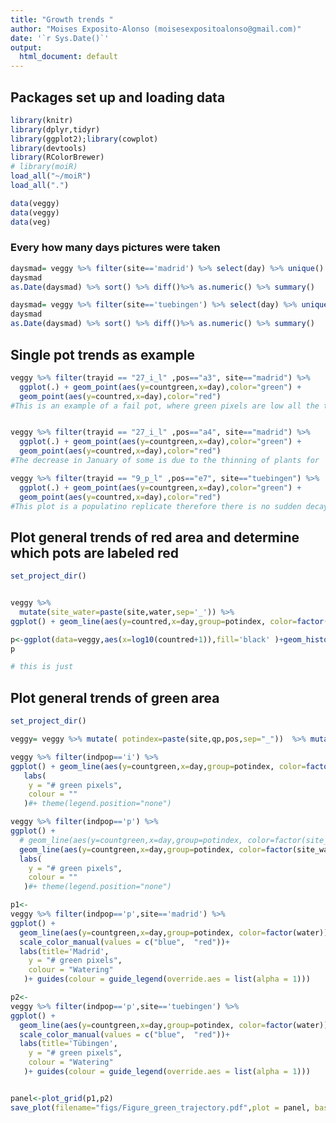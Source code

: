 ```yaml
---
title: "Growth trends "
author: "Moises Exposito-Alonso (moisesexpositoalonso@gmail.com)"
date: '`r Sys.Date()`'
output:
  html_document: default
---
```




## Packages set up and loading data

```r
library(knitr)
library(dplyr,tidyr)
library(ggplot2);library(cowplot)
library(devtools)
library(RColorBrewer)
# library(moiR)
load_all("~/moiR")
load_all(".")

data(veggy)
data(veggy)
data(veg)

```


### Every how many days pictures were taken

```r

daysmad= veggy %>% filter(site=='madrid') %>% select(day) %>% unique() %>% as.matrix()
daysmad
as.Date(daysmad) %>% sort() %>% diff()%>% as.numeric() %>% summary()

daysmad= veggy %>% filter(site=='tuebingen') %>% select(day) %>% unique() %>% as.matrix()
daysmad
as.Date(daysmad) %>% sort() %>% diff()%>% as.numeric() %>% summary()


```


## Single pot trends as example

```r
veggy %>% filter(trayid == "27_i_l" ,pos=="a3", site=="madrid") %>%
  ggplot(.) + geom_point(aes(y=countgreen,x=day),color="green") +
  geom_point(aes(y=countred,x=day),color="red")
#This is an example of a fail pot, where green pixels are low all the time but a red flag was put to identify them


veggy %>% filter(trayid == "27_i_l" ,pos=="a4", site=="madrid") %>%
  ggplot(.) + geom_point(aes(y=countgreen,x=day),color="green") +
  geom_point(aes(y=countred,x=day),color="red")
#The decrease in January of some is due to the thinning of plants for

veggy %>% filter(trayid == "9_p_l" ,pos=="e7", site=="tuebingen") %>%
  ggplot(.) + geom_point(aes(y=countgreen,x=day),color="green") +
  geom_point(aes(y=countred,x=day),color="red")
#This plot is a populatino replicate therefore there is no sudden decay, only that due to mortality at the end of the experiment

```


## Plot general trends of red area and determine which pots are labeled red
```r
set_project_dir()


veggy %>% 
  mutate(site_water=paste(site,water,sep='_')) %>%
ggplot() + geom_line(aes(y=countred,x=day,group=potindex, color=factor(site_water)),alpha=0.1 ) #+ theme(legend.position="none")

p<-ggplot(data=veggy,aes(x=log10(countred+1)),fill='black' )+geom_histogram() + labs(x='log 10 (# red pixels +1)')
p

# this is just

```


## Plot general trends of green area
```r
set_project_dir()

veggy= veggy %>% mutate( potindex=paste(site,qp,pos,sep="_"))  %>% mutate(site_water=paste(site,water,sep="_"))

veggy %>% filter(indpop=='i') %>%
ggplot() + geom_line(aes(y=countgreen,x=day,group=potindex, color=factor(site_water)),alpha=0.1 ) +
   labs(
    y = "# green pixels",
    colour = ""
   )#+ theme(legend.position="none")

veggy %>% filter(indpop=='p') %>%
ggplot() +
  # geom_line(aes(y=countgreen,x=day,group=potindex, color=factor(site_water)),alpha=0.1 ) +
  geom_line(aes(y=countgreen,x=day,group=potindex, color=factor(site_water)),alpha=0.05 ) +
  labs(
    y = "# green pixels",
    colour = ""
   )#+ theme(legend.position="none")

p1<-
veggy %>% filter(indpop=='p',site=='madrid') %>%
ggplot() +
  geom_line(aes(y=countgreen,x=day,group=potindex, color=factor(water)),alpha=0.05 ) +
  scale_color_manual(values = c("blue",  "red"))+
  labs(title='Madrid',
    y = "# green pixels",
    colour = "Watering"
   )+ guides(colour = guide_legend(override.aes = list(alpha = 1)))

p2<-
veggy %>% filter(indpop=='p',site=='tuebingen') %>%
ggplot() +
  geom_line(aes(y=countgreen,x=day,group=potindex, color=factor(water)),alpha=0.05 ) +
  scale_color_manual(values = c("blue",  "red"))+
  labs(title='Tübingen',
    y = "# green pixels",
    colour = "Watering"
   )+ guides(colour = guide_legend(override.aes = list(alpha = 1)))


panel<-plot_grid(p1,p2)
save_plot(filename="figs/Figure_green_trajectory.pdf",plot = panel, base_width = 10,base_height = 3.8)

```
